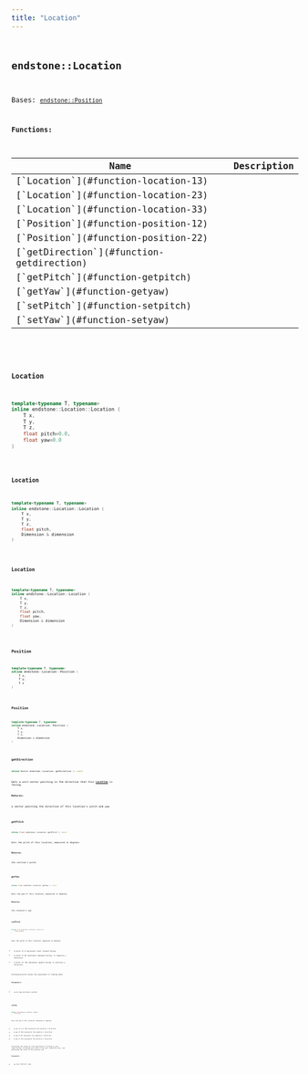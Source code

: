 ```yaml
---
title: "Location"
---
```


## <code className="doc-symbol doc-symbol-class"/> endstone::Location

Bases: [`endstone::Position`](classendstone_1_1_position.md)
















**Functions:**

<table>
<thead>
   <tr>
      <th>Name</th>
      <th>Description</th>
   </tr>
</thead>
<tbody>
<tr key="classendstone_1_1_location_1a1ec203c20e222d518b12a065703f62d2">
    <td>[`Location`](#function-location-13)</td>
    <td></td>
</tr>
<tr key="classendstone_1_1_location_1afa5301b5666075dd78b66145003b7beb">
    <td>[`Location`](#function-location-23)</td>
    <td></td>
</tr>
<tr key="classendstone_1_1_location_1af13e92b895db527ad011c8438ed9ca93">
    <td>[`Location`](#function-location-33)</td>
    <td></td>
</tr>
<tr key="classendstone_1_1_location_1afd7f8dbb082f27f480135d4ba430bdaa">
    <td>[`Position`](#function-position-12)</td>
    <td></td>
</tr>
<tr key="classendstone_1_1_location_1a4d254166aee4f58209134e7e56c16597">
    <td>[`Position`](#function-position-22)</td>
    <td></td>
</tr>
<tr key="classendstone_1_1_location_1ac7bbf98fefeb8b94ed69c98382fec84e">
    <td>[`getDirection`](#function-getdirection)</td>
    <td></td>
</tr>
<tr key="classendstone_1_1_location_1a8d5d7508809220f179abd3aab4432272">
    <td>[`getPitch`](#function-getpitch)</td>
    <td></td>
</tr>
<tr key="classendstone_1_1_location_1a15b337fd56d6e8e4cb24ba1b6b745a41">
    <td>[`getYaw`](#function-getyaw)</td>
    <td></td>
</tr>
<tr key="classendstone_1_1_location_1a27175a2731840cf6a10438adb80e8ad1">
    <td>[`setPitch`](#function-setpitch)</td>
    <td></td>
</tr>
<tr key="classendstone_1_1_location_1adc5ba432e8d7e277ad1a004f51fe5e5d">
    <td>[`setYaw`](#function-setyaw)</td>
    <td></td>
</tr>
</tbody>
</table>

### <code className="doc-symbol doc-symbol-function"/> Location

```cpp
template<typename T, typename>
inline endstone::Location::Location (
    T x,
    T y,
    T z,
    float pitch=0.0,
    float yaw=0.0
) 
```


### <code className="doc-symbol doc-symbol-function"/> Location

```cpp
template<typename T, typename>
inline endstone::Location::Location (
    T x,
    T y,
    T z,
    float pitch,
    Dimension & dimension
) 
```


### <code className="doc-symbol doc-symbol-function"/> Location

```cpp
template<typename T, typename>
inline endstone::Location::Location (
    T x,
    T y,
    T z,
    float pitch,
    float yaw,
    Dimension & dimension
) 
```


### <code className="doc-symbol doc-symbol-function"/> Position

```cpp
template<typename T, typename>
inline endstone::Location::Position (
    T x,
    T y,
    T z
) 
```


### <code className="doc-symbol doc-symbol-function"/> Position

```cpp
template<typename T, typename>
inline endstone::Location::Position (
    T x,
    T y,
    T z,
    Dimension & dimension
) 
```


### <code className="doc-symbol doc-symbol-function"/> getDirection

```cpp
inline Vector endstone::Location::getDirection () const
```


Gets a unit-vector pointing in the direction that this [**Location**](classendstone_1_1_location.md) is facing.




**Returns:**

a vector pointing the direction of this location's pitch and yaw 





        
### <code className="doc-symbol doc-symbol-function"/> getPitch

```cpp
inline float endstone::Location::getPitch () const
```


Gets the pitch of this location, measured in degrees.




**Returns:**

the incline's pitch 





        
### <code className="doc-symbol doc-symbol-function"/> getYaw

```cpp
inline float endstone::Location::getYaw () const
```


Gets the yaw of this location, measured in degrees.




**Returns:**

the rotation's yaw 





        
### <code className="doc-symbol doc-symbol-function"/> setPitch

```cpp
inline void endstone::Location::setPitch (
    float pitch
) 
```


Sets the pitch of this location, measured in degrees. 
* A pitch of 0 represents level forward facing. 
* A pitch of 90 represents downward facing, or negative y direction. 
* A pitch of -90 represents upward facing, or positive y direction. 

Increasing pitch values the equivalent of looking down.




**Parameters:**


* `pitch` new incline's pitch 




        
### <code className="doc-symbol doc-symbol-function"/> setYaw

```cpp
inline void endstone::Location::setYaw (
    float yaw
) 
```


Sets the yaw of this location, measured in degrees. 
* A yaw of 0 or 360 represents the positive z direction. 
* A yaw of 180 represents the negative z direction. 
* A yaw of 90 represents the negative x direction. 
* A yaw of 270 represents the positive x direction. 

Increasing yaw values are the equivalent of turning to your right-facing, increasing the scale of the next respective axis, and decreasing the scale of the previous axis.




**Parameters:**


* `yaw` new rotation's yaw 




        